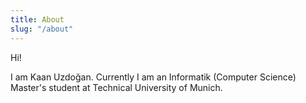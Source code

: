 ```yaml
---
title: About
slug: "/about"
---
```


Hi!

I am Kaan Uzdoğan. Currently I am an Informatik (Computer Science) Master's student at Technical University of Munich.  
